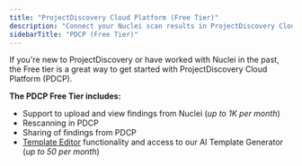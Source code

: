 ```yaml
---
title: "ProjectDiscovery Cloud Platform (Free Tier)"
description: "Connect your Nuclei scan results in ProjectDiscovery Cloud Platform"
sidebarTitle: "PDCP (Free Tier)"
---
```


If you're new to ProjectDiscovery or have worked with Nuclei in the past, the Free tier is a great way to get started with ProjectDiscovery Cloud Platform (PDCP).

**The PDCP Free Tier includes:**
 - Support to upload and view findings from Nuclei (_up to 1K per month_) 
 - Rescanning in PDCP
 - Sharing of findings from PDCP
 - [Template Editor](/editor/introduction) functionality and access to our AI Template Generator (_up to 50 per month_) 